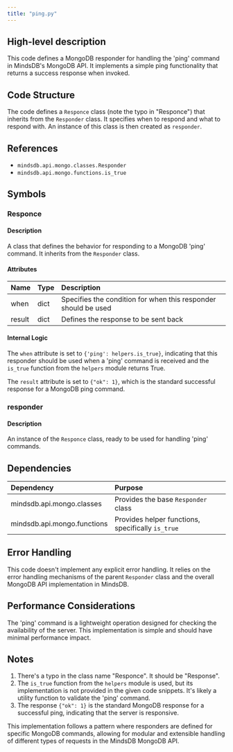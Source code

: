 ```yaml
---
title: "ping.py"
---
```


## High-level description
This code defines a MongoDB responder for handling the 'ping' command in MindsDB's MongoDB API. It implements a simple ping functionality that returns a success response when invoked.

## Code Structure
The code defines a `Responce` class (note the typo in "Responce") that inherits from the `Responder` class. It specifies when to respond and what to respond with. An instance of this class is then created as `responder`.

## References
- `mindsdb.api.mongo.classes.Responder`
- `mindsdb.api.mongo.functions.is_true`

## Symbols

### Responce
#### Description
A class that defines the behavior for responding to a MongoDB 'ping' command. It inherits from the `Responder` class.

#### Attributes
| Name | Type | Description |
|:-----|:-----|:------------|
| when | dict | Specifies the condition for when this responder should be used |
| result | dict | Defines the response to be sent back |

#### Internal Logic
The `when` attribute is set to `{'ping': helpers.is_true}`, indicating that this responder should be used when a 'ping' command is received and the `is_true` function from the `helpers` module returns True.

The `result` attribute is set to `{"ok": 1}`, which is the standard successful response for a MongoDB ping command.

### responder
#### Description
An instance of the `Responce` class, ready to be used for handling 'ping' commands.

## Dependencies
| Dependency | Purpose |
|:-----------|:--------|
| mindsdb.api.mongo.classes | Provides the base `Responder` class |
| mindsdb.api.mongo.functions | Provides helper functions, specifically `is_true` |

## Error Handling
This code doesn't implement any explicit error handling. It relies on the error handling mechanisms of the parent `Responder` class and the overall MongoDB API implementation in MindsDB.

## Performance Considerations
The 'ping' command is a lightweight operation designed for checking the availability of the server. This implementation is simple and should have minimal performance impact.

## Notes
1. There's a typo in the class name "Responce". It should be "Response".
2. The `is_true` function from the `helpers` module is used, but its implementation is not provided in the given code snippets. It's likely a utility function to validate the 'ping' command.
3. The response `{"ok": 1}` is the standard MongoDB response for a successful ping, indicating that the server is responsive.

This implementation follows a pattern where responders are defined for specific MongoDB commands, allowing for modular and extensible handling of different types of requests in the MindsDB MongoDB API.